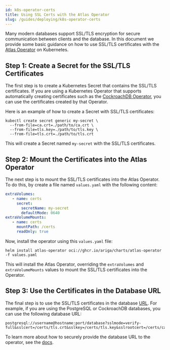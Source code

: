 ```yaml
---
id: k8s-operator-certs
title: Using SSL Certs with the Atlas Operator
slug: /guides/deploying/k8s-operator-certs
---
```

Many modern databases support SSL/TLS encryption for secure communication between clients and the database.
In this document we provide some basic guidance on how to use SSL/TLS certificates with the
[Atlas Operator](/integrations/kubernetes/operator) on Kubernetes.

## Step 1: Create a Secret for the SSL/TLS Certificates

The first step is to create a Kubernetes Secret that contains the SSL/TLS certificates. If you are using
a Kubernetes Operator that supports automatically creating certificates such as the
[CockroachDB Operator](https://github.com/cockroachdb/cockroach-operator), you can use the certificates
created by that Operator.

Here is an example of how to create a Secret with SSL/TLS certificates:

```shell
kubectl create secret generic my-secret \
  --from-file=ca.crt=./path/to/ca.crt \
  --from-file=tls.key=./path/to/tls.key \
  --from-file=tls.crt=./path/to/tls.crt
```

This will create a Secret named `my-secret` with the SSL/TLS certificates.

## Step 2: Mount the Certificates into the Atlas Operator

The next step is to mount the SSL/TLS certificates into the Atlas Operator. To do this, by create
a file named `values.yaml` with the following content:

```yaml
extraVolumes:
   - name: certs
     secret:
       secretName: my-secret
       defaultMode: 0640
extraVolumeMounts:
   - name: certs
     mountPath: /certs
     readOnly: true
```

Now, install the operator using this `values.yaml` file:

```shell
helm install atlas-operator oci://ghcr.io/ariga/charts/atlas-operator -f values.yaml
```

This will install the Atlas Operator, overriding the `extraVolumes` and `extraVolumeMounts` values to mount the
SSL/TLS certificates into the Operator.

## Step 3: Use the Certificates in the Database URL

The final step is to use the SSL/TLS certificates in the database [URL](/concepts/url). For example, if you are using the
PostgreSQL or CockroachDB databases, you can use the following database URL:

```shell
postgresql://username@hostname:port/database?sslmode=verify-full&sslcert=/certs/tls.crt&sslkey=/certs/tls.key&sslrootcert=/certs/ca.crt
```

To learn more about how to securely provide the database URL to the operator, see the [docs](/integrations/kubernetes/operator#providing-credentials).